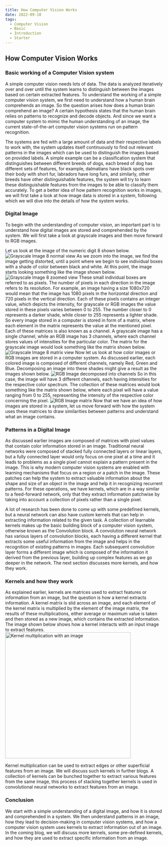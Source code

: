 ```yaml
---
title: How Computer Vision Works
date: 2022-09-10
tags:
  - Computer Vision
  - Basic
  - Introduction
  - Starter
---
```


## How Computer Vision Works

### Basic working of a Computer Vision system
A simple computer vision needs lots of data. The data is analyzed iteratively over and over until the system learns to distinguish between the images based on certain extracted features. To understand the working of a simple computer vision system, we first need to understand how a human brain comprehends an image. So the question arises how does a human brain comprehend an image? A certain hypothesis states that the human brain relies on patterns to recognize and decode objects. And since we want a computer system to mimic the human understanding of an image, the current state-of-the-art computer vision systems run on pattern recognition.

The systems are fed with a large amount of data and their respective labels to work with, the system updates itself continuously to find out relevant patterns in the images which can be used to distinguish the images based on provided labels. A simple example can be a classification system that distinguishes between different breeds of dogs, each breed of dog has different sets of features, for example, dalmatians have black spots over their body with short fur, labradors have long furs, and similarly, other breeds have other distinguishable features, the system will try to learn these distinguishable features from the images to be able to classify them accurately. To get a better idea of how pattern recognition works in images, we will first take a look at how image data is stored in a system, following which we will dive into the details of how the system works.

### Digital Image
To begin with the understanding of computer vision, an important part is to understand how digital images are stored and comprehended by the system. We will first take a look at grayscale images and then move forward to RGB images.

Let us look at the image of the numeric digit 8 shown below. 
![Grayscale Image 8 normal view](./image_8_new.png)
As we zoom into the image, we find the image getting distorted, until a point where we begin to see individual boxes with a shade of color between black and white. At this point, the image starts looking something like the image shown below.
![Grayscale Image 8 zoomed view](./image_8_zoomed.png)
These small individual boxes are referred to as pixels. The number of pixels in each direction in the image refers to its resolution. For example, an image having a size 1080x720 would mean that the image has 1080 pixels in the horizontal direction and 720 pixels in the vertical direction. Each of these pixels contains an integer value, which depicts the intensity, for grayscale or RGB images the value stored in these pixels varies between 0 to 255. The number closer to 0 represents a darker shade, while closer to 255 represents a lighter shade. So every image stored in a computer is stored in form of a matrix, where each element in the matrix represents the value at the mentioned pixel. Each of these matrices is also known as a channel. A grayscale image has a single channel, while an RGB image has 3 channels, where each channel stores values of intensities for the particular color. The matrix for the grayscale image would look something like the matrix shown below.
![Grayscale Image 8 matrix view](./image_8_matrix.png)
Now let us look at how color images or RGB images are stored in a computer system. As discussed earlier, each colored image is composed of different channels, namely Red, Green and Blue. Decomposing an image into these shades might give a result as the images shown below.
![RGB Image decomposed into channels](./image_rgb_decomposed.png)
So in this case, the image will have 3 different channels, each having intensities for the respective color spectrum. The collection of these matrices would look something like the matrix shown below, where each pixel will have a value ranging from 0 to 255, representing the intensity of the respective color concerning the pixel.
![RGB Image matrix](./image_rgb_matrix_form.png)
Now that we have an idea of how images are stored in a system, let us move forward with how the system uses these matrices to draw similarities between patterns and understand what an image contains.

### Patterns in a Digital Image
As discussed earlier images are composed of matrices with pixel values that contain color information stored in an image. Traditional neural networks were composed of stacked fully connected layers or linear layers, but a fully connected layer would only focus on one pixel at a time and it leads to problems as a single pixel cannot explain a pattern present in the image. This is why modern computer vision systems are enabled with learning mechanisms that focus on a region or a patch in the image. These patches can help the system to extract valuable information about the shape and size of an object in the image and help it in recognizing recurrent patterns. For these operations, we have kernels, which are in a way similar to a feed-forward network, only that they extract information patchwise by taking into account a collection of pixels rather than a single pixel.

A lot of research has been done to come up with some predefined kernels, but a neural network can also have custom kernels that can help in extracting information related to the given task. A collection of learnable kernels makes up the basic building block of a computer vision system, otherwise known as the Convolution block. A convolution neural network has various layers of convolution blocks, each having a different kernel that extracts some useful information from the image and helps in the recognition of existing patterns in images. Each subsequent convolution layer forms a different image which is composed of the information it derived from the previous layer, building up complex features as we go deeper in the network. The next section discusses more kernels, and how they work.

### Kernels and how they work
As explained earlier, kernels are matrices used to extract features or information from an image, but the question is how a kernel extracts information. A kernel matrix is slid across an image, and each element of the kernel matrix is multiplied by the element of the image matrix, the results of these multiplications, either average or maximum value is taken and then stored as a new image, which contains the extracted information. The image shown below shows how a kernel interacts with an input image to extract features.
<img src="./kernelsMultiplicationWithImage.png" alt="Kernel multiplication with an image" width="400"/>

Kernel multiplication can be used to extract edges or other superficial features from an image. We will discuss such kernels in further blogs. A collection of kernels can be bunched together to extract various features from the same image, this process of stacking together kernels is used in convolutional neural networks to extract features from an image.

### Conclusion
We start with a simple understanding of a digital image, and how it is stored and comprehended in a system. We then understand patterns in an image, how they lead to decision-making in computer vision systems, and how a computer vision system uses kernels to extract information out of an image. In the coming blog, we will discuss more kernels, some pre-defined kernels, and how they are used to extract specific information from an image.